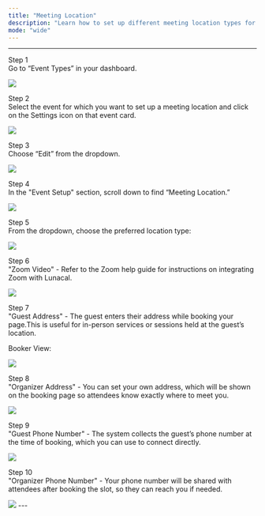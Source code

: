 ```yaml
---
title: "Meeting Location"
description: "Learn how to set up different meeting location types for your events in Lunacal — including Zoom, addresses, and phone numbers."
mode: "wide"
---
```

---

Step 1  
Go to “Event Types” in your dashboard.  

<Frame><img src="/images/Meeting-Location/ML1.webp" /></Frame>



Step 2  
Select the event for which you want to set up a meeting location and click on the Settings icon on that event card.  

<Frame><img src="/images/Meeting-Location/ML2.webp" /></Frame>



Step 3  
Choose “Edit” from the dropdown.  

<Frame><img src="/images/Meeting-Location/ML3.webp" /></Frame> 



Step 4  
In the "Event Setup" section, scroll down to find “Meeting Location.” 

<Frame><img src="/images/Meeting-Location/ML4.webp" /></Frame>  



Step 5  
From the dropdown, choose the preferred location type:  

<Frame><img src="/images/Meeting-Location/ML5.webp" /></Frame>



Step 6  
"Zoom Video" - Refer to the Zoom help guide for instructions on integrating Zoom with Lunacal.  
<Frame><img src="/images/Meeting-Location/ML6.webp" /></Frame>


Step 7  
"Guest Address" - The guest enters their address while booking your page.This is useful for in-person services or sessions held at the guest’s location.  

Booker View:  
<Frame><img src="/images/Meeting-Location/ML7.webp" /></Frame>


Step 8  
"Organizer Address" - You can set your own address, which will be shown on the booking page so attendees know exactly where to meet you.  
<Frame><img src="/images/Meeting-Location/ML8.webp" /></Frame>


Step 9  
"Guest Phone Number" - The system collects the guest’s phone number at the time of booking, which you can use to connect directly.  
<Frame><img src="/images/Meeting-Location/ML9.webp" /></Frame>


Step 10  
"Organizer Phone Number" - Your phone number will be shared with attendees after booking the slot, so they can reach you if needed.  
<Frame><img src="/images/Meeting-Location/ML10.webp" /></Frame>
---